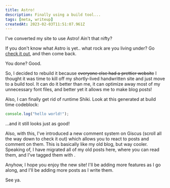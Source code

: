 ```yaml
---
title: Astro!
description: Finally using a build tool...
tags: [meta, writeup]
createdAt: 2023-02-03T11:51:07.961Z
---
```



I've converted my site to use Astro! Ain't that nifty?

If you don't know what Astro is yet.. what rock are you living under? Go [check it out](https://astro.build/), and then
come back.

You done? Good.

So, I decided to rebuild it because ~~everyone else had a prettier website~~ I thought it was time to kill off my
shortly-lived handwritten site and just move to a build tool. It can do it better than me, it can optimize away most of
my unnecessary font files, and better yet it allows me to make blog posts!

Also, I can finally get rid of runtime Shiki. Look at this generated at build time codeblock:

```javascript
console.log("hello world!");
```

...and it still looks just as good!

Also, with this, I've introduced a new comment system on Giscus (scroll all the way down to check it out) which allows
you to react to posts and comment on them. This is basically like my old blog, but way cooler. Speaking of, I have
migrated all of my old posts here, where you can read them, and I've tagged them with <Tag tag="archive"/>.

Anyhow, I hope you enjoy the new site! I'll be adding more features as I go along, and I'll be adding more posts as I
write them.

See ya.
